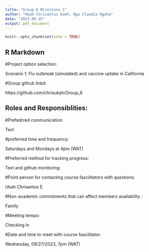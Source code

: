 ```yaml
---
title: "Group 6 Milestone 1"
author: "Ukah Chrisantus Eweh, Ngu Claudia Ngeha"
date: "2023-09-25"
output: pdf_document
---
```


```r
knitr::opts_chunk$set(echo = TRUE)
```

## R Markdown
#Project option selection:

Scenario 1: Flu outbreak (simulated) and vaccine uptake in California

#Group github linkd:

https://github.com/chrisukah/Group_6

## Roles and Responsiblities:

#Prefedrred communication: 

Text

#preferred time and frequency:

Saturdays and Mondays at 4pm (WAT)

#Preferred method for tracking progress: 

Text and github monitoring

#Point person for contacting course fascilitators with questions: 

Ukah Chrisantus E.

#Non-academic commitments that can affect members availability : 

Family

#Meeting tempo: 

Checking in

#Date and time to meet with course fascilitator: 

Wednesday, 09/27/2023, 7pm (WAT)